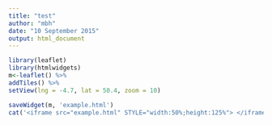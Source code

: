 ```yaml
---
title: "test"
author: "mbh"
date: "10 September 2015"
output: html_document
---
```


```r
library(leaflet)
library(htmlwidgets)
m<-leaflet() %>%
addTiles() %>%  
setView(lng = -4.7, lat = 50.4, zoom = 10)

saveWidget(m, 'example.html')
cat('<iframe src="example.html" STYLE="width:50%;height:125%"> </iframe>')
```